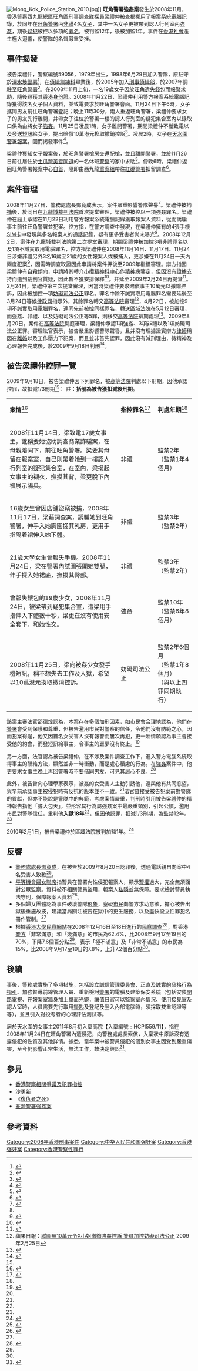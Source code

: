 [[File:Mong_Kok_Police_Station_2010.jpg|thumb]]]]
'''旺角警署強姦案'''發生於2008年11月，香港警察西九龍總區旺角區刑事調查隊[[探員|探員]]梁禮仲被查揭挪用了報案系統電腦記錄，於同年在[[旺角警署|旺角警署]]內[[非禮|非禮]]4名[[女子|女子]]，其中一名女子更被帶到認人行列室內[[強姦|強姦]]，期後[[疑犯|疑犯]]被控以多項的[[罪名|罪名]]，被判監12年，後被加監1年。事件在[[香港社會|香港社會]]產生極大迴響，使警隊的名聲嚴重受挫。

==事件揭發==
被告梁禮仲，警察編號59056，1979年出生，1998年6月29日加入警隊，原駐守於[[深水埗警署|深水埗警署]]<ref>{{zh-hk}}{{cite news| newspaper=文匯報| url=http://news.wenweipo.com/2008/11/27/IN0811270085.htm| title=港警色膽包天，警署內強姦報案人| date=2008-11-27| accessdate=2008-12-02| archive-date=2020-06-25| archive-url=https://web.archive.org/web/20200625204933/http://news.wenweipo.com/2008/11/27/IN0811270085.htm| dead-url=no}}</ref>，在[[偵緝訓練科|偵緝訓練科]]畢業後，於2005年加入[[刑事偵緝部|刑事偵緝部]]，於2007年調駐至[[旺角警署|旺角警署]]<ref name="mingpao">{{zh-hk}}{{cite news| newspaper=明報| url=http://news.sina.com.hk/cgi-bin/nw/show.cgi/2/1/1/954401/1.html| title=警員強姦案恐涉更多少女]新浪網新聞| date=2008-11-28| access-date=2008-12-02| archive-url=https://web.archive.org/web/20081204015726/http://news.sina.com.hk/cgi-bin/nw/show.cgi/2/1/1/954401/1.html| archive-date=2008-12-04| dead-url=yes}}</ref>。在2008年11月上旬，一名19歲女子因於[[旺角|旺角]]遺失[[錢包|錢包]]而[[報警|報警]]求助，隨後尋獲其[[香港身份證|香港身份證]]。2008年11月22日，梁禮仲利用警方報案系統電腦記錄獲得該名女子個人資料，並致電要求於旺角警署會面。11月24日下午6時，女子攜同男友前往旺角警署登記；晚上11時30分，兩人重返旺角警署，梁禮仲要求女子的男友先行離開，并帶女子往位於警署一樓的認人行列室的疑犯集合室內以錄取口供為由將女子[[強姦|強姦]]。11月25日凌晨1時，女子離開警署，期間梁禮仲不斷致電以及發送[[短訊|短訊]]給女子，提出賠償10萬港元換取撤銷控訴<ref name="tenthousand">{{zh-hk}}{{cite news| newspaper=星島日報| url=http://www.singtao.com/archive/fullstory.asp?andor=or&year1=2008&month1=11&day1=28&year2=2008&month2=11&day2=28&category=all&id=20081128a07&keyword1=&keyword2= |title=姦案探員願付十萬掩口費| date=2008-11-28}}</ref>。凌晨2時，女子在[[天水圍警署|天水圍警署]][[報案|報案]]，因而揭發事件<ref>{{zh-hk}}{{cite news| newspaper=頭條日報| url=http://www.hkheadline.com/instantnews/news_content/200811/27/20081127a133652.html?cat=a| title=旺角警署強姦案警員還柙候審| date=2008-11-27| accessdate=2008-12-02| archive-date=2009-03-01| archive-url=https://web.archive.org/web/20090301030511/http://www.hkheadline.com/instantnews/news_content/200811/27/20081127a133652.html?cat=a| dead-url=no}}</ref>。

梁禮仲獲知女子報案後，於旺角警署槍房交還配槍，並且離開警署，並於11月26日前往居住於[[土瓜灣|土瓜灣]][[美善同道|美善同道]]的一名休班[[警察|警察]]的家中求助<ref>{{zh-hk}}{{cite news| newspaper=星島日報| url=http://www.singtao.com/archive/fullstory.asp?andor=or&year1=2008&month1=11&day1=27&year2=2008&month2=11&day2=27&category=all&id=20081127a05&keyword1=&keyword2= |title=探員警署內強姦報案少女| date=2008-11-27}}</ref>。傍晚6時，梁禮仲返回旺角警署報案中心[[自首|自首]]，隨即由西九龍[[重案組|重案組]]帶往[[紅磡警署|紅磡警署]]扣留調查<ref>{{zh}}{{cite news| publisher=新華網| url=http://news.xinhuanet.com/legal/2008-11/27/content_10419410.htm| title=香港一探员涉在警署内强奸少女 已投案自首| date=2008-11-27| accessdate=2008-12-02| archive-date=2009-02-12| archive-url=https://web.archive.org/web/20090212103914/http://news.xinhuanet.com/legal/2008-11/27/content_10419410.htm| dead-url=no}}</ref>。

==案件審理==
2008年11月27日，[[警務處處長|警務處處長]][[鄧竟成|鄧竟成]]表示，案件嚴重影響警隊[[聲譽|聲譽]]<ref>{{zh}}{{zh-hk}}{{cite news| newspaper=蘋果日報| url=http://hk.apple.nextmedia.com/template/apple/art_main.php?iss_id=20081128&sec_id=4104&art_id=11902895 |title=鄧竟成：影響警隊誠信| date=2008-11-28}}</ref>。梁禮仲被[[拘捕|拘捕]]後，於同日在[[九龍城裁判法院|九龍城裁判法院]]首次提堂審理，梁禮仲被控以一項強姦罪名。梁禮仲在庭上承認在11月22日利用警方報案系統電腦記錄獲取報案人資料，從而誘騙事主前往旺角警署並犯案。控方指，在警方調查中發現，在梁禮仲擁有的4張手機[[SIM卡|SIM卡]]中發現與多名報案人的通話記錄，疑有更多受害者尚未嚗光<ref name="mingpao" />。2008年12月2日，案件在九龍城裁判法院第二次提堂審理，期間梁禮仲被加控3項非禮罪名以及1項不誠實取用電腦罪名，控方指梁禮仲在2008年11月14日、11月17日、11月24日涉嫌非禮另外3名16歲至21歲的女性報案人或被捕人，更涉嫌在11月24日一天內兩度犯案<ref>{{zh}}{{cite news| publisher=中國新聞網| url=http://www.chinanews.com.cn/ga/shwx/news/2008/12-03/1471474.shtml| title=旺角警署强奸案续:调查指还有三女子被非礼| date=2008-12-03| accessdate=2008-12-03| archive-date=2009-04-25| archive-url=https://web.archive.org/web/20090425135539/http://www.chinanews.com.cn/ga/shwx/news/2008/12-03/1471474.shtml| dead-url=no}}</ref>，因需時調查取證因此申請將案件押後至2009年繼續審理。辯方指因梁禮仲有自殺傾向，申請將其轉介[[小欖精神科中心|小欖精神科中心]]作[[精神病|精神病]]鑒定，但因沒有證據支持而遭到[[裁判官|裁判官]]質疑，因此暫不獲安排保釋<ref>{{zh}}{{cite news| publisher=中國新聞網| url=http://www.chinanews.com.cn/ga/shwx/news/2008/12-02/1470661.shtml| title=港警在警署强奸少女案续:涉嫌警员今被加控四罪| date=2008-12-02| accessdate=2008-12-02| archive-date=2009-04-14| archive-url=https://web.archive.org/web/20090414011650/http://www.chinanews.com.cn/ga/shwx/news/2008/12-02/1470661.shtml| dead-url=no}}</ref>。并延至2009年2月24日再提堂<ref>{{cite news| newspaper=星島日報| url=http://www.singtao.com/archive/fullstory.asp?andor=or&year1=2008&month1=12&day1=3&year2=2008&month2=12&day2=3&category=all&id=20081203a04&keyword1=&keyword2= |title=探員被控非禮另外三女| date=2008-12-03}}</ref>。2月24日，梁禮仲第三次提堂審理，因當時梁禮仲要求賠償事主10萬元以撤銷控訴，因此被加控一項[[妨礙司法公正|妨礙司法公正]]罪名。罪名中除不誠實取用電腦罪名需要延後至3月24日等候[[律政司|律政司]]指示外，其餘罪名轉交[[香港高等法院|高等法院]]審理<ref>蘋果日報：[http://hk.apple.nextmedia.com/template/apple/art_main.php?iss_id=20090225&sec_id=4104&art_id=12350436 試圖用10萬元令X小姐撤銷強姦控訴 警員加控妨礙司法公正] 2009年2月25日</ref>，4月22日，被加控9項不誠實取用電腦罪名，連同先前被控同樣罪名，轉送[[區域法院|區域法院]]在5月12日審理，而強姦、非禮、以及妨礙司法公正等5罪，則移交[[高等法院|高等法院]]排期處理<ref>{{cite news| newspaper=明報| url=http://news.sina.com.hk/cgi-bin/nw/show.cgi/3/1/1/1109342/1.html| title=涉姦報案女子 警員加控9罪]香港新浪網新聞| date=2009-04-22| access-date=2011-07-17| archive-url=https://web.archive.org/web/20090425034353/http://news.sina.com.hk/cgi-bin/nw/show.cgi/3/1/1/1109342/1.html| archive-date=2009-04-25| dead-url=yes}}</ref>。2009年8月20日，案件在[[高等法院|高等法院]]開庭審理，梁禮仲承認1項強姦、3項非禮以及1項妨礙司法公正罪。審理法官表示，被告嚴重影響警隊聲譽，且并沒有理據證實辯方[[律師|律師]]稱因在[[離婚|離婚]]以及工作壓力下犯案，而且並非首先認罪，因此沒有減刑理由，待精神及心理報告完成後，於2009年9月18日判刑<ref>{{cite news| publisher=人民網| url=http://hm.people.com.cn/GB/9899397.html| title=香港一警员承认强奸非礼女报案人| date=2009-08-22| accessdate=2009-08-21| archive-date=2018-05-13| archive-url=https://web.archive.org/web/20180513081416/http://hm.people.com.cn/GB/9899397.html| dead-url=no}}</ref>。

== 被告梁禮仲控罪一覽 ==
2009年9月18日，被告梁禮仲因下列罪名，被[[高等法院|高等法院]]判處以下刑期，因他承認控罪，故扣減1/3刑期<ref name="singtao" />：
註：'''括號為被告獲扣減後刑期'''。
{|class="wikitable" width="80%"
|- style="background:cornflowerblue; color:white" align=center
|style="width:60%"|'''案情'''<ref name="daygirls">{{zh-hk}}{{cite news| newspaper=蘋果日報| url=http://hk.apple.nextmedia.com/template/apple/art_main.php?iss_id=20090821&sec_id=4104&subsec_id=11866&art_id=13121945| title=刑警鹹濕實錄 10日連犯四女| date=2009-08-21| accessdate=2011-07-17| archive-date=2010-01-24| archive-url=https://web.archive.org/web/20100124141425/http://www1.hk.apple.nextmedia.com/template/apple/art_main.php?iss_id=20090821&sec_id=4104&subsec_id=11866&art_id=13121945| dead-url=no}}</ref>||style="width:20%"|'''指控罪名'''<ref name="raping">{{cite news| url=http://hk.apple.nextmedia.com/template/apple/art_main.php?iss_id=20090919&sec_id=4104&subsec_id=11866&art_id=13225479| title=警署內強姦非禮四少女　官斥可恥　色膽包天　淫警囚 12年| newspaper=蘋果日報| date=2009-09-19| accessdate=2011-07-16| archive-date=2010-03-10| archive-url=https://web.archive.org/web/20100310021231/http://hk.apple.nextmedia.com/template/apple/art_main.php?iss_id=20090919&sec_id=4104&subsec_id=11866&art_id=13225479| dead-url=no}}</ref>||style="width:20%"|'''判處年期'''<ref name="raping"/>
|-
| 2008年11月14日，梁致電17歲女事主，訛稱要她協助調查商業詐騙案，在母親陪同下，前往旺角警署。梁要其母留在報案室，自己則帶着她到一樓認人行列室的疑犯集合室，在室內，梁揭起女事主的襯衣，撫摸其背，梁更脫下內褲展示陽具。
| 非禮
| 監禁2年<br>（監禁1年4個月）
|-
| 16歲女生曾因店舖盜竊被捕，2008年11月17日，梁藉詞查案，誘騙她到旺角警署，伸手入她胸圍搓其乳房，更用手指隔着裙伸入她下體。
| 非禮
| 監禁3年<br>（監禁2年）
|-
| 21歲大學女生曾報失手機。2008年11月24日，梁在警署內試圖張開她雙腿，伸手探入她裙底，撫摸其臀部。
| 非禮
| 監禁3年<br>（監禁2年）
|-
| 曾報失銀包的19歲少女，2008年11月24日，被梁帶到疑犯集合室，遭梁用手指伸入下體數十秒，梁更在沒有使用安全套下，和她性交。
| 強姦
| 監禁10年<br>（監禁6年8個月）
|-
| 2008年11月25日，梁向被姦少女發手機短訊，稱不想失去工作及入獄，希望以10萬港元換取撤消控訴。
| 妨礙司法公正
| 監禁2年6個月<br>（監禁1年8個月）<br />（與以上四罪同期執行）
|}
該案主審法官[[邵德煒|邵德煒]]認為，本案存在多個加刑因素，如市民會合理地認為，他們在[[警署|警署]]會受到保護和尊重，但被告濫用市民對警察的信任，令他們沒有防範之心，因而犯案得逞，他又因首名女受害人沒有報警而屢次再犯，更一廂情願認為事主會接受他的約會，而發短訊給事主，令事主的噩夢沒有終止。<ref name="singtao">{{cite news| newspaper=星島日報| url=http://www.singtao.com/archive/fullstory.asp?andor=or&year1=2009&month1=9&day1=19&year2=2009&month2=9&day2=19&category=all&id=20090919a09&keyword1=&keyword2= |title=淫警姦女報案人 重囚12年 |date=2009-09-19}}</ref>

另一方面，法官認為被告梁禮仲，在不涉及案件調查工作下，進入警方電腦系統取得事主的聯絡方法，顯然並非一時衝動，而是處心積慮的行為。在[[強姦|強姦]]案件中，他更要求女事主晚上再回警署時不要偕同男友，可見其居心不良。<ref name="singtao"/>

此外，被告曾向心理學家表示，被姦的女受害人主動引誘他，還與他有共同慾望，與早前承認事主被侵犯時有反抗的版本並不一致。<ref name="singtao"/>法官雖接受被告犯案前對警隊的貢獻，但亦不能說是警隊中的典範，考慮案情嚴重，判刑時引用被告梁禮仲的精神報告指他「膽大包天」，並形容其行為屬強姦案中最嚴重類別，引起公憤，濫用市民對警隊信任，重判他'''入獄18年'''<ref name="singtao"/>，但因他認罪，扣減1/3刑期，為監禁12年。<ref name="singtao"/>

2010年2月1日，被告梁禮仲於[[區域法院|區域法院]]被判加監1年。<ref>{{cite news |url=http://paper.wenweipo.com/2010/02/02/HK1002020022.htm |title=警署姦少女 「淫警」加監1年] |newspaper=文匯報 |date=2010-02-02 |access-date=2010-10-08 |archive-url=https://web.archive.org/web/20100206215121/http://paper.wenweipo.com/2010/02/02/HK1002020022.htm |archive-date=2010-02-06 |dead-url=yes }}</ref>

==反響==
* [[警務處處長|警務處處長]][[鄧竟成|鄧竟成]]，在被告於2009年8月20日認罪後，透過電話親自向案中4名受害人致歉<ref name="apoly">{{cite news| url=http://hk.apple.nextmedia.com/template/apple/art_main.php?iss_id=20090821&sec_id=4104&subsec=11866&art_id=13121944 |title=警署強姦報案人　淫警認罪| newspaper=蘋果日報| date=2009-08-21}}</ref>。
*[[平等機會婦女聯席|平等機會婦女聯席]]指警員在警署內性侵犯報案人，顯示[[警權|警權]]過大，完全無須面對公眾監察。資料被不相關警員盜用，報案人[[私隱|私隱]]並無保障。要求檢討警員執法守則，保障報案人資料<ref name="atnext">{{cite news| newspaper=蘋果日報| url=http://hk.apple.nextmedia.com/template/apple/art_main.php?iss_id=20090919&sec_id=4104&art_id=13225481| title=婦團憂慮出獄後再犯案| date=2009-09-19}}</ref>。
*多個婦女團體認為事件破壞警隊[[形象|形象]]，窒礙[[市民|市民]]向警方求助意欲，擔心被告出獄後重施故技，建議當局關注被告在獄中的更生服務，以及盡快設立性罪犯名冊作管制。<ref name="atnext"/>
*根據[[香港大學民意研究計劃|香港大學民意網站]]在2008年12月16日至18日進行的[[民意調查|民意調查]]<ref name="statistic">{{cite web | url=http://hkupop.hku.hk/chinese/popexpress/hkpolice/poll/datatables.html | title=香港警察表現滿意度 | publisher=香港大學民意網站 | date=2008-12-16 | access-date=2010-11-07 | archive-date=2016-02-22 | archive-url=https://web.archive.org/web/20160222213759/https://www.hkupop.hku.hk/chinese/popexpress/hkpolice/poll/datatables.html | dead-url=no }}</ref>，對香港[[警方|警方]]「非常滿意」和「幾滿意」的市民為62.4%，比2008年9月17至19日的70%，下降7.6個百分點<ref name="statistic"/>，表示「極不滿意」及「非常不滿意」的市民為15%，比2008年9月17至19日的7.8%，上升7.2個百分點<ref name="statistic"/>。

==後續==
事後，警務處實施了多項措施，包括設立[[誠信管理委員會|誠信管理委員會]]、[[正直及誠實的品格行為指引|正直及誠實的品格行為指引]]、加強督導前線管理人員、重新檢討[[警署|警署]]的電腦及建築保安系統（包括安裝[[閉路電視|閉路電視]]、在[[報案室|報案室]]牆身加上單面光鏡，讓值日官可以監察室內情況、使用接見室及認人室時，人員需要先行取用[[鎖匙|鎖匙]]及登記及登入內部電腦時，須採取雙重認證等等），並且引入對投考者的心理評估測試等。

居於天水圍的女事主2011年8月初入稟高院【入稟編號﹕HCPI559/11】，指在2008年11月24日在旺角警署內遭侵犯，向警務處處長索償，入稟狀中原訴沒有透露侵犯的性質及其他詳情。據悉，當年案中被警員侵犯的個別女事主因受到嚴重傷害，至今仍影響正常生活，無法工作，故決定興訟<ref>{{cite news| newspaper=明報| url=http://dailynews.sina.com/bg/chn/chnpolitics/mingpao/20110809/14212671436.html| title=旺角警署侵犯案 女子向一哥索償| date=2011-08-10| accessdate=2019-03-20| archive-date=2019-08-20| archive-url=https://web.archive.org/web/20190820091707/http://dailynews.sina.com/bg/chn/chnpolitics/mingpao/20110809/14212671436.html| dead-url=no}}</ref>。

==參見==
*[[香港警察相關爭議及犯罪指控|香港警察相關爭議及犯罪指控]]
*[[沙勇新|沙勇新]]
*《[[復仇者之死|復仇者之死]]》
*[[荃灣警署強姦案|荃灣警署強姦案]]

==參考資料==
{{reflist|2}}

[[Category:2008年香港刑事案件|Category:2008年香港刑事案件]]
[[Category:中华人民共和国强奸案|Category:中华人民共和国强奸案]]
[[Category:香港强奸案|Category:香港强奸案]]
[[Category:香港警察性罪行|Category:香港警察性罪行]]